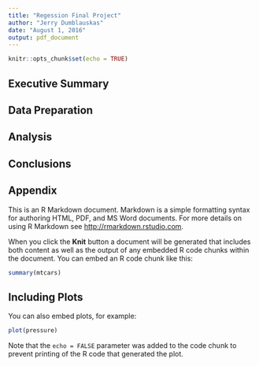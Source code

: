 ---
title: "Regession Final Project"
author: "Jerry Dumblauskas"
date: "August 1, 2016"
output: pdf_document
---

```{r setup, include=FALSE}
knitr::opts_chunk$set(echo = TRUE)
```

## Executive Summary

## Data Preparation

## Analysis

## Conclusions

## Appendix

This is an R Markdown document. Markdown is a simple formatting syntax for authoring HTML, PDF, and MS Word documents. For more details on using R Markdown see <http://rmarkdown.rstudio.com>.

When you click the **Knit** button a document will be generated that includes both content as well as the output of any embedded R code chunks within the document. You can embed an R code chunk like this:

```{r}
summary(mtcars)
```

## Including Plots

You can also embed plots, for example:

```{r , echo=FALSE}
plot(pressure)
```

Note that the `echo = FALSE` parameter was added to the code chunk to prevent printing of the R code that generated the plot.
